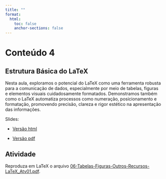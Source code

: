 ```yaml
---
title: ""
format:
  html:
    toc: false
    anchor-sections: false
---
```


# Conteúdo 4

## Estrutura Básica do LaTeX

Nesta aula, exploramos o potencial do LaTeX como uma ferramenta robusta para a comunicação de dados, especialmente por meio de tabelas, figuras e elementos visuais cuidadosamente formatados. Demonstramos também como o LaTeX automatiza processos como numeração, posicionamento e formatação, promovendo precisão, clareza e rigor estético na apresentação das informações.

Slides:

- [Versão html](/slides/06-Tabelas-Figuras-Outros-Recursos-LaTeX/06-Tabelas-Figuras-Outros-Recursos-LaTeX.html){target="_blank"}

- [Versão pdf](/PDF_slides/06-Tabelas-Figuras-Outros-Recursos-LaTeX.pdf){target="_blank"}


## Atividade

Reproduza em LaTeX o arquivo [06-Tabelas-Figuras-Outros-Recursos-LaTeX_Atv01.pdf](/PDF_slides/06-Tabelas-Figuras-Outros-Recursos-LaTeX_Atv01.pdf){target="_blank"}.
